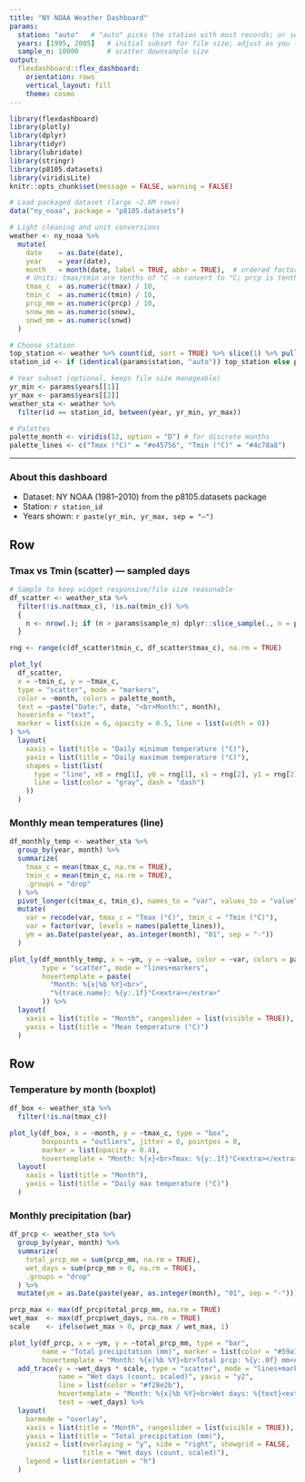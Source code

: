```yaml
---
title: "NY NOAA Weather Dashboard"
params:
  station: "auto"   # "auto" picks the station with most records; or set a GHCND ID like "USW00094728"
  years: [1995, 2005]   # initial subset for file size; adjust as you like
  sample_n: 10000       # scatter downsample size
output:
  flexdashboard::flex_dashboard:
    orientation: rows
    vertical_layout: fill
    theme: cosmo
---
```


```r
library(flexdashboard)
library(plotly)
library(dplyr)
library(tidyr)
library(lubridate)
library(stringr)
library(p8105.datasets)
library(viridisLite)
knitr::opts_chunk$set(message = FALSE, warning = FALSE)

# Load packaged dataset (large ~2.6M rows)
data("ny_noaa", package = "p8105.datasets")

# Light cleaning and unit conversions
weather <- ny_noaa %>%
  mutate(
    date    = as.Date(date),
    year    = year(date),
    month   = month(date, label = TRUE, abbr = TRUE),  # ordered factor Jan..Dec
    # Units: tmax/tmin are tenths of °C -> convert to °C; prcp is tenths of mm -> mm
    tmax_c  = as.numeric(tmax) / 10,
    tmin_c  = as.numeric(tmin) / 10,
    prcp_mm = as.numeric(prcp) / 10,
    snow_mm = as.numeric(snow),
    snwd_mm = as.numeric(snwd)
  )

# Choose station
top_station <- weather %>% count(id, sort = TRUE) %>% slice(1) %>% pull(id)
station_id <- if (identical(params$station, "auto")) top_station else params$station

# Year subset (optional, keeps file size manageable)
yr_min <- params$years[[1]]
yr_max <- params$years[[2]]
weather_sta <- weather %>%
  filter(id == station_id, between(year, yr_min, yr_max))

# Palettes
palette_month <- viridis(12, option = "D") # for discrete months
palette_lines <- c("Tmax (°C)" = "#e45756", "Tmin (°C)" = "#4c78a8")
```

-----------------------------------------------------------------------

### About this dashboard

- Dataset: NY NOAA (1981–2010) from the p8105.datasets package  
- Station: `r station_id`  
- Years shown: `r paste(yr_min, yr_max, sep = "–")`  

Row {data-height=450}
-----------------------------------------------------------------------

### Tmax vs Tmin (scatter) — sampled days

```r
# Sample to keep widget responsive/file size reasonable
df_scatter <- weather_sta %>%
  filter(!is.na(tmax_c), !is.na(tmin_c)) %>%
  { 
    n <- nrow(.); if (n > params$sample_n) dplyr::slice_sample(., n = params$sample_n) else .
  }

rng <- range(c(df_scatter$tmin_c, df_scatter$tmax_c), na.rm = TRUE)

plot_ly(
  df_scatter,
  x = ~tmin_c, y = ~tmax_c,
  type = "scatter", mode = "markers",
  color = ~month, colors = palette_month,
  text = ~paste("Date:", date, "<br>Month:", month),
  hoverinfo = "text",
  marker = list(size = 6, opacity = 0.5, line = list(width = 0))
) %>%
  layout(
    xaxis = list(title = "Daily minimum temperature (°C)"),
    yaxis = list(title = "Daily maximum temperature (°C)"),
    shapes = list(list(
      type = "line", x0 = rng[1], y0 = rng[1], x1 = rng[2], y1 = rng[2],
      line = list(color = "gray", dash = "dash")
    ))
  )
```

### Monthly mean temperatures (line)

```r
df_monthly_temp <- weather_sta %>%
  group_by(year, month) %>%
  summarize(
    tmax_c = mean(tmax_c, na.rm = TRUE),
    tmin_c = mean(tmin_c, na.rm = TRUE),
    .groups = "drop"
  ) %>%
  pivot_longer(c(tmax_c, tmin_c), names_to = "var", values_to = "value") %>%
  mutate(
    var = recode(var, tmax_c = "Tmax (°C)", tmin_c = "Tmin (°C)"),
    var = factor(var, levels = names(palette_lines)),
    ym = as.Date(paste(year, as.integer(month), "01", sep = "-"))
  )

plot_ly(df_monthly_temp, x = ~ym, y = ~value, color = ~var, colors = palette_lines,
        type = "scatter", mode = "lines+markers",
        hovertemplate = paste(
          "Month: %{x|%b %Y}<br>",
          "%{trace.name}: %{y:.1f}°C<extra></extra>"
        )) %>%
  layout(
    xaxis = list(title = "Month", rangeslider = list(visible = TRUE)),
    yaxis = list(title = "Mean temperature (°C)")
  )
```

Row {data-height=480}
-----------------------------------------------------------------------

### Temperature by month (boxplot)

```r
df_box <- weather_sta %>%
  filter(!is.na(tmax_c))

plot_ly(df_box, x = ~month, y = ~tmax_c, type = "box",
        boxpoints = "outliers", jitter = 0, pointpos = 0,
        marker = list(opacity = 0.4),
        hovertemplate = "Month: %{x}<br>Tmax: %{y:.1f}°C<extra></extra>") %>%
  layout(
    xaxis = list(title = "Month"),
    yaxis = list(title = "Daily max temperature (°C)")
  )
```

### Monthly precipitation (bar)

```r
df_prcp <- weather_sta %>%
  group_by(year, month) %>%
  summarize(
    total_prcp_mm = sum(prcp_mm, na.rm = TRUE),
    wet_days = sum(prcp_mm > 0, na.rm = TRUE),
    .groups = "drop"
  ) %>%
  mutate(ym = as.Date(paste(year, as.integer(month), "01", sep = "-")))

prcp_max <- max(df_prcp$total_prcp_mm, na.rm = TRUE)
wet_max  <- max(df_prcp$wet_days, na.rm = TRUE)
scale    <- ifelse(wet_max > 0, prcp_max / wet_max, 1)

plot_ly(df_prcp, x = ~ym, y = ~total_prcp_mm, type = "bar",
        name = "Total precipitation (mm)", marker = list(color = "#59a14f"),
        hovertemplate = "Month: %{x|%b %Y}<br>Total prcp: %{y:.0f} mm<extra></extra>") %>%
  add_trace(y = ~wet_days * scale, type = "scatter", mode = "lines+markers",
            name = "Wet days (count, scaled)", yaxis = "y2",
            line = list(color = "#f28e2b"),
            hovertemplate = "Month: %{x|%b %Y}<br>Wet days: %{text}<extra></extra>",
            text = ~wet_days) %>%
  layout(
    barmode = "overlay",
    xaxis = list(title = "Month", rangeslider = list(visible = TRUE)),
    yaxis = list(title = "Total precipitation (mm)"),
    yaxis2 = list(overlaying = "y", side = "right", showgrid = FALSE,
                  title = "Wet days (count, scaled)"),
    legend = list(orientation = "h")
  )
```